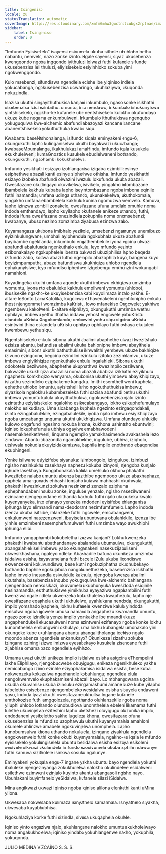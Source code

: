 ```yaml
---
title: Isingeniso
locale: zu
statusTranslation: automatic
coverImage: https://res.cloudinary.com/xmfm6mhw3gwctndtcubgx2rptnae/image/upload/v1740337243/small_cover_educacion_fundamental_a051170f1c.webp
sidebar:
    label: Isingeniso
    order: 0
---
```

"Imfundo Eyisisekelo" isayensi esivumela ukuba sithole ubuhlobo bethu nabantu, nemvelo, nazo zonke izinto. Ngale sayensi, siyazi ukusebenza kwengqondo ngoba ingqondo iyithuluzi lolwazi futhi kufanele sifunde ukusebenzisa leli thuluzi, eliyisisekelo esiyinhloko sokuba yimi ngokwengqondo.

Kulo msebenzi, sifundiswa ngendlela ecishe ibe yiqiniso indlela yokucabanga, ngokusebenzisa ucwaningo, ukuhlaziywa, ukuqonda nokuzindla.

Isazisa ukuthi singayithuthukisa kanjani inkumbulo, ngaso sonke isikhathi sisebenzisa izici ezintathu: umuntu, into nendawo; inkumbulo ishukunyiswa yintshisekelo, ngakho-ke kufanele ube nentshisekelo kulokho okufundayo ukuze kube negama enkumbulweni. Inkumbulo ithuthukiswa ngenqubo yokuguqulwa kwe-alchemic abafundi abazoyazi kancane kancane abanentshisekelo yokuthuthuka kwabo siqu.

Kwabantu baseNtshonalanga, isifundo siqala eminyakeni engu-6, okungukuthi lapho kulinganiselwa ukuthi bayakwazi ukucabanga; kwabaseMpumalanga, ikakhulukazi amaHindu, imfundo iqala kusukela ekukhulelweni; kumaGnostics kusukela ebudlelwaneni bothando, okungukuthi, ngaphambi kokukhulelwa.

Imfundo yesikhathi esizayo izohlanganisa izigaba ezimbili: esinye esiphethwe abazali kanti esinye siphethwe othisha. Imfundo yesikhathi esizayo izobeka abafundi olwazini lwezulu lokufunda ukuba abazali. Owesifazane okudingayo ukuvikelwa, isivikelo, yingakho intombazane ibambelela kakhulu kubaba lapho iseyintombazane ngoba imbona eqinile futhi inamandla; umfana udinga uthando, ukunakekelwa, ukuthokomala, yingakho umfana ebambelela kakhulu kunina ngomuzwa wemvelo. Kamuva, lapho izinzwa zombili zonakele, owesifazane ufuna umdlalo omuhle noma indoda emthandayo, lapho kuyilapho okufanele anikeze uthando, futhi, indoda ifuna owesifazane onezindlela zokuphila noma onomsebenzi; kwabanye, ubuso nezimo zomzimba ziyabusa ezinzwa zabo.

Kuyamangaza ukubona imibhalo yezikole, umsebenzi ngamunye unemibuzo eyizinkulungwane, umbhali ayiphendula ngokubhala ukuze abafundi bayibambe ngekhanda, inkumbulo engathembekile iyona egcina ulwazi abafundi abalufunda ngenkuthalo enkulu, leyo mfundo yezinto ezibonakalayo ngokuphelele ibenza bakwazi ukuziphilisa lapho beqeda izifundo zabo, kodwa abazi lutho ngempilo abazophila kuyo, bangena kuyo beyizimpumputhe, abaze bafundiswa ukukhiqiza uhlobo ngendlela ephakanyisiwe, leyo mfundiso iphethwe izigebengu emthunzini wokungabi namahloni.

Kuyadingeka ukuthi umfana aqonde ukuthi imbewu ekhiqizwa umzimba womuntu, iyona nto ebaluleke kakhulu empilweni yomuntu (uhlobo), ibusisekile ngakho-ke ukuyisebenzisa kabi kuyolimaza inzalo yakhe. E-altare leSonto LamaKatolika, kugcinwa eThavenakeleni ngenhlonipho enkulu ihost njengommeli womzimba kaKristu, lowo mfanekiso Ongcwele; yakhiwe ngembewu kakolweni. E-altare eliphilayo, okungukuthi umzimba wethu ophilayo, imbewu yethu ithatha indawo yehost engcwele yobuKristu elandela uKristu Ongokomlando; embewini yethu siqu sigcina uKristu esintwini thina esilandela uKristu ophilayo ophilayo futhi oshaya ekujuleni kwembewu yethu siqu.

Ngentshisekelo enkulu sibona ukuthi abalimi abaphethe ulwazi lwezitshalo ezisiza abantu, bafundisa abalimi ukuba bahloniphe imbewu abayithela emasimini, sibona ukuthi bathuthukise ikhwalithi yembewu ukuze bakhiqize izivuno ezingcono, begcina ezindlini ezinkulu izitoko zezinhlamvu, ukuze imbewu engiyikhiqize ngenkuthalo enkulu ingalahleki. Sibona ukuthi odokotela bezilwane, abaphethe ukuphathwa kwezimpilo zezilwane, bakwazile ukukhiqiza abazalisi noma abazali ababiza izikhathi eziyikhulu ngaphezu komkhiqizo wenyama, okubonisa ukuthi yimbewu abayikhiqizayo, isizathu sezindleko eziphakeme kangaka. Imithi esemthethweni kuphela, ephethe uhlobo lomuntu, ayisitsheli lutho ngokuthuthukisa imbewu; siyazisola ngalokhu kubambezeleka futhi sazisa abafundi bethu ukuthi imbewu yomuntu kulula ukuyithuthukisa, ngokusebenzisa njalo izinto ezintathu eziyisisekelo: ngalokho esikucabangayo, lokho esikuphefumulayo nalokho esikudlayo. Uma sicabanga kuphela ngezinto ezingaqondakali, izinto ezingabalulekile, ezingabalulekile, iyoba njalo imbewu esiyikhiqizayo ngoba umcabango unquma ukuthi ukukhiqizwa. Umfana ofundayo uhlukile kulowo ongafundi ngesimo nokuba khona, kukhona ushintsho ebuntwini; Iqiniso lokuphefumula ubhiya ogayiwe emabhawodeni nasemakhenkethweni, linquma ngempilo yamakhasimende avakashela lezo zindawo: Abantu abazondla ngamakhekhe, ingulube, ubhiya, iziqholo, utshwala nokudla okuyizidakamizwa, baphila impilo enothando ebaqondisa ekuphingeni.

Yonke isilwane esiyizifebe siyanuka: izimbongolo, izingulube, izimbuzi ngisho nezinkukhu zasekhaya naphezu kokuba izinyoni, njengoba kunjalo iqhude lasekhaya. Kungabonakala kalula umehluko okhona phakathi kwezifebe nalabo umuntu abenza bazithibe ngempoqo ukuze abaxhaphaze, qaphela ama-gonads ehhashi lomjaho kulawa mahhashi okuthwala, phakathi kwezinkunzi zokulwa nezinkunzi zenzalo eziphuma ephephandabeni nsuku zonke, ingulube yenzalo, ngisho nasezilwaneni ezincane njengegundane elithanda kakhulu futhi njalo ukubukeka kwalo kuyenyanyeka, into efanayo yenzeka endodeni eyisifebe ehlanganisa iphunga layo elimnandi nama-deodorant nezimfumfumelo. Lapho indoda izenza ukuba isithibe, ihlanzeke futhi ingcwele, emcabangweni, enkulumweni nasezenzweni, ibuyisela ubuntwana obulahlekile, izenza ibe yinhle emzimbeni nasemphefumulweni futhi umzimba wayo awukhiphi iphunga elibi.

Imfundo yangaphambi kokubeletha izuzwa kanjani? Lokhu kwenzeka phakathi kwabantu abathandanayo abalandela ubumsulwa, okungukuthi, abangalahlekiseli imbewu yabo ekunganakeni nasekuzijabuliseni okwesikhashana, ngaleyo ndlela: Abashadile bafuna ukunikeza umzimba isidalwa esisha, bayavumelana futhi bacele iZulu ukuba liqondiswe ekwenzekeni kokuvundiswa, bese kuthi ngokuziphatha okuqhubekayo bothando baphile ngokujabula nangokunethezeka, basebenzisa isikhathi lapho imvelo inesandla esivulekile kakhulu, njengoba kwenza abalimi ukutshala, basebenzisa inqubo yokuguqulwa kwe-alchemic bahlangana njengendoda nenkosikazi, okuvumela ukuphunyuka kwesidoda esiqinile nesinamandla, esithuthukiswe yimikhuba eyayaziwa ngaphambilini futhi kwenziwa ngale ndlela ukwenzeka kokukhulelwa kwaphezulu, lapho nje owesifazane eqaphela ukuthi ukhulelwe, uyahlukana nendoda, okungukuthi, impilo yomshado iyaphela, lokhu kufanele kwenziwe kalula yindoda emsulwa ngoba igcwele umusa namandla angaphezu kwamandla omuntu, ngazo zonke izindlela yenza impilo yomkakhe ibe mnandi ukuze angaphendukeli ekucasulweni noma ezintweni ezifanayo ngoba konke lokhu kunomthelela embungwini okhulayo, uma lokhu kubangela umonakalo yini okungeke kube ukuhlangana abantu abangalitholanga icebiso ngalo mqondo abenza ngendlela enkanukayo? Okunikeza izizathu zokuba izingane eziningi zizwe imizwa eyesabekayo kusukela zisencane futhi zijabhise omama bazo ngendlela eyihlazo.

Umama uyazi ukuthi unikeza impilo isidalwa esisha asigcina eThempelini lakhe Eliphilayo, njengobucwebe obuyigugu, enikeza ngemikhuleko yakhe nemicabango izimo ezinhle eziyophakamisa isidalwa esisha, bese kuba nokwenzeka kokuzalwa ngaphandle kobuhlungu; ngendlela elula nengokwemvelo ekuphakamiseni abazali bayo. Lo mbhangqwana ugcina ukudla okuvamise ukuba izinsuku ezingamashumi amane kuze kube yilapho isibeletho esisebenze njengombeleko wesidalwa esisha sibuyela endaweni yaso, indoda iyazi ukuthi owesifazane okhulisa ingane kufanele amthokozise futhi amgqolozela, ngothando oluhlanzekile ngoba noma yiluphi uhlobo lothando olunobudlova lunomthelela ebeleni likamama futhi lulethe ukuvinjelwa eziteshini lapho uketshezi oluyigugu oluzonika impilo, endodaneni yesibeletho sakhe lugeleza khona, owesifazane ofuna ukusebenzisa le mfundiso uzophawula ukuthi kuyanyamalala amahloni okumele ahlinzwe amabele ngokuvinjelwa unomphela. Lapho kunobumsulwa khona uthando nokulalela, izingane ziyakhula ngendlela engokwemvelo futhi konke okubi kuyanyamalala, ngakho-ke iqala le mfundo eyisisekelo yokulungiselela ubuntu besidalwa esisha esizoya esikoleni sesivele sikwazi ukulandela imfundo ezosivumela ukuba siphile ndawonye futhi kamuva sizitholele isinkwa sosuku ngalunye.

Eminyakeni yokuqala engu-7 ingane yakha ubuntu bayo ngendlela yokuthi ibaluleke njengezinyanga zokukhulelwa nalokho okulindelwe esidalweni esilethwe ezimweni ezinjalo kuyinto abantu abangasoli ngisho nayo. Ubuhlakani buyimfanelo yeSidalwa, kufanele silazi iSidalwa.

Mina angikwazi ukwazi Iqiniso ngoba Iqiniso alilona elenkathi kanti uMina yilona.

Ukwesaba nokwesaba kulimaza isinyathelo samahhala. Isinyathelo siyakha, ukwesaba kuyabhubhisa.

Ngokuhlaziya konke futhi sizindla, sivusa ukuqaphela okulele.

Iqiniso yinto engaziwa njalo, akuhlangene nalokho umuntu akukholelwayo noma angakukholelwa; iqiniso yindaba yokuhlangenwe nakho, yokuphila, yokuqonda.

JULIO MEDINA VIZCAÍNO
S. S. S.

